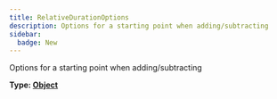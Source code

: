 ```yaml
---
title: RelativeDurationOptions
description: Options for a starting point when adding/subtracting
sidebar:
  badge: New
---
```


Options for a starting point when adding/subtracting

**Type: [Object](https://developer.mozilla.org/en-US/docs/Web/JavaScript/Reference/Global_Objects/Object)**


<Table
	headers={["Parameter", "Type", "Optional"]}
	rows={
		[
			["date", "[Date](blank_https://developer.mozilla.org/en-US/docs/Web/JavaScript/Reference/Global_Objects/Date)", "No"],
			["timeZone", "[String?](blank_https://developer.mozilla.org/en-US/docs/Web/JavaScript/Reference/Global_Objects/String)", "Yes"]
		]
	}
/>